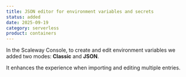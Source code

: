 ```yaml
---
title: JSON editor for environment variables and secrets
status: added
date: 2025-09-19
category: serverless
product: containers
---
```


In the Scaleway Console, to create and edit environment variables we added two modes: **Classic** and **JSON**.

It enhances the experience when importing and editing multiple entries.

